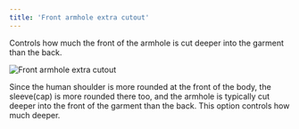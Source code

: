 ```yaml
---
title: 'Front armhole extra cutout'
---
```


Controls how much the front of the armhole is cut deeper into the garment than the back.

![Front armhole extra cutout](frontarmholedeeper.svg)

Since the human shoulder is more rounded at the front of the body, the sleeve(cap) is more
rounded there too, and the armhole is typically cut deeper into the front of the garment than
the back. This option controls how much deeper.

